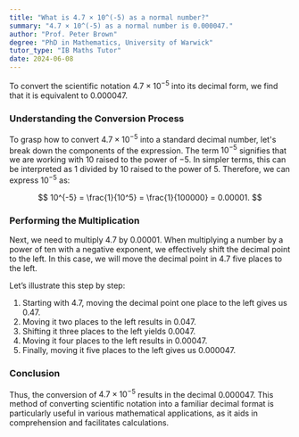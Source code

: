 ```yaml
---
title: "What is 4.7 × 10^(-5) as a normal number?"
summary: "4.7 × 10^(-5) as a normal number is 0.000047."
author: "Prof. Peter Brown"
degree: "PhD in Mathematics, University of Warwick"
tutor_type: "IB Maths Tutor"
date: 2024-06-08
---
```


To convert the scientific notation $4.7 \times 10^{-5}$ into its decimal form, we find that it is equivalent to $0.000047$.

### Understanding the Conversion Process

To grasp how to convert $4.7 \times 10^{-5}$ into a standard decimal number, let's break down the components of the expression. The term $10^{-5}$ signifies that we are working with $10$ raised to the power of $-5$. In simpler terms, this can be interpreted as $1$ divided by $10$ raised to the power of $5$. Therefore, we can express $10^{-5}$ as:

$$
10^{-5} = \frac{1}{10^5} = \frac{1}{100000} = 0.00001.
$$

### Performing the Multiplication

Next, we need to multiply $4.7$ by $0.00001$. When multiplying a number by a power of ten with a negative exponent, we effectively shift the decimal point to the left. In this case, we will move the decimal point in $4.7$ five places to the left.

Let’s illustrate this step by step:

1. Starting with $4.7$, moving the decimal point one place to the left gives us $0.47$.
2. Moving it two places to the left results in $0.047$.
3. Shifting it three places to the left yields $0.0047$.
4. Moving it four places to the left results in $0.00047$.
5. Finally, moving it five places to the left gives us $0.000047$.

### Conclusion

Thus, the conversion of $4.7 \times 10^{-5}$ results in the decimal $0.000047$. This method of converting scientific notation into a familiar decimal format is particularly useful in various mathematical applications, as it aids in comprehension and facilitates calculations.
    